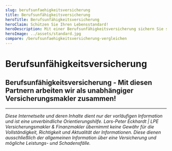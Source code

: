 ```yaml
---
slug: berufsunfaehigkeitsversicherung
title: Berufsunfähigkeitsversicherung
heroTitle: Berufsunfähigkeitsversicherung
heroClaim: Schützen Sie Ihren Lebensstandard!
heroDescription: Mit einer Berufsunfähigkeitsversicherung sichern Sie sich umfassend gegen den finanziellen Folgen des Verlustes Ihrer Arbeitskraft ab.
heroImage: ../assets/standard.jpg
compare: /berufsunfaehigkeitsversicherung-vergleichen
---
```


<ProvenExpert />

# Berufsunfähigkeitsversicherung












<ContactAndCompareBox />
<ProvenExpert />

## Berufsunfähigkeitsversicherung - Mit diesen Partnern arbeiten wir als unabhängiger Versicherungsmakler zusammen!
<InsurancesBox title='Lebensversicherungsgesellschaften'/>

---

_Diese Internetseite und deren Inhalte dient nur der vorläufigen Information und ist eine unverbindliche Orientierungshilfe. Lars-Peter Eckhardt | LPE Versicherungsmakler & Finanzmakler übernimmt keine Gewähr für die Vollständigkeit,
Richtigkeit und Aktualität der Informationen. Diese dienen ausschließlich der allgemeinen Information über eine Versicherung und mögliche Leistungs- und Schadensfälle._